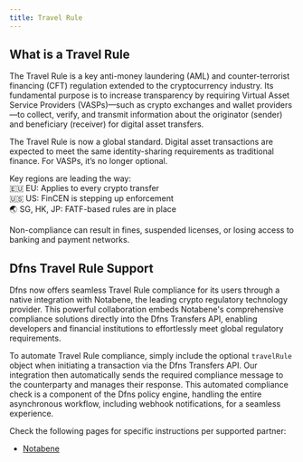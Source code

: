 ```yaml
---
title: Travel Rule
---
```




## What is a Travel Rule

The Travel Rule is a key anti-money laundering (AML) and counter-terrorist financing (CFT) regulation extended to the cryptocurrency industry. Its fundamental purpose is to increase transparency by requiring Virtual Asset Service Providers (VASPs)—such as crypto exchanges and wallet providers—to collect, verify, and transmit information about the originator (sender) and beneficiary (receiver) for digital asset transfers.

The Travel Rule is now a global standard. Digital asset transactions are expected to meet the same identity-sharing requirements as traditional finance. For VASPs, it’s no longer optional.

Key regions are leading the way:\
🇪🇺 EU: Applies to every crypto transfer\
🇺🇸 US: FinCEN is stepping up enforcement\
🌏 SG, HK, JP: FATF-based rules are in place

Non-compliance can result in fines, suspended licenses, or losing access to banking and payment networks.



## Dfns Travel Rule Support

Dfns now offers seamless Travel Rule compliance for its users through a native integration with Notabene, the leading crypto regulatory technology provider. This powerful collaboration embeds Notabene's comprehensive compliance solutions directly into the Dfns Transfers API, enabling developers and financial institutions to effortlessly meet global regulatory requirements.

To automate Travel Rule compliance, simply include the optional `travelRule` object when initiating a transaction via the Dfns Transfers API. Our integration then automatically sends the required compliance message to the counterparty and manages their response. This automated compliance check is a component of the Dfns policy engine, handling the entire asynchronous workflow, including webhook notifications, for a seamless experience.

Check the following pages for specific instructions per supported partner:

* [Notabene](/integrations/travel-rule/notabene)